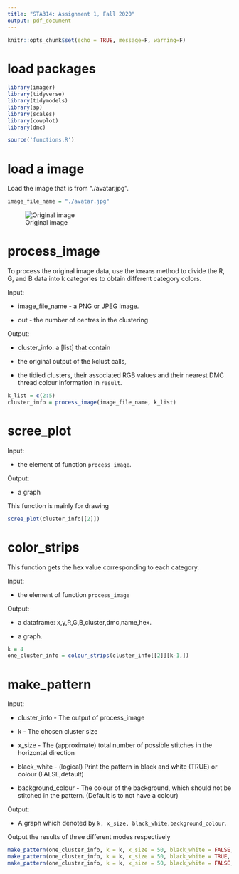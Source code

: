 ```yaml
---
title: "STA314: Assignment 1, Fall 2020"
output: pdf_document
---
```


```r
knitr::opts_chunk$set(echo = TRUE, message=F, warning=F)
```

# load packages
```r

library(imager)
library(tidyverse)
library(tidymodels)
library(sp)
library(scales)
library(cowplot)
library(dmc)
```

```r
source('functions.R') 
```

# load a image

Load the image that is from "./avatar.jpg".


```r
image_file_name = "./avatar.jpg"
```

![Original image](avatar.jpg)

\newpage

# process_image

To process the original image data, use the `kmeans` method to divide the R, G, and B data into k categories to obtain different category colors. 


Input:

- image_file_name - a PNG or JPEG image.
 
- out - the number of centres in the clustering

Output:

- cluster_info: a [list] that contain
 
 * the original output of the kclust calls,
 
 * the tidied clusters, their associated RGB values and their nearest DMC thread colour information in `result`.

```r
k_list = c(2:5)
cluster_info = process_image(image_file_name, k_list)
```


# scree_plot

Input:
  
- the element of function `process_image`.

Output:
  
- a graph

This function is mainly for drawing
```r
scree_plot(cluster_info[[2]])
```

# color_strips

This function gets the hex value corresponding to each category.

Input:

- the element of function `process_image`

Output:

- a dataframe: x,y,R,G,B,cluster,dmc,name,hex.

- a graph.

```r
k = 4
one_cluster_info = colour_strips(cluster_info[[2]][k-1,])
```


# make_pattern

Input:

- cluster_info - The output of process_image

- k - The chosen cluster size

- x_size - The (approximate) total number of possible stitches in the horizontal direction

- black_white - (logical) Print the pattern in black and white (TRUE) or colour (FALSE,default)

- background_colour - The colour of the background, which should not be stitched in the pattern. (Default is to not have a colour)

Output:

- A graph which denoted by `k, x_size, black_white,background_colour`.


Output the results of three different modes respectively

```r
make_pattern(one_cluster_info, k = k, x_size = 50, black_white = FALSE, background_colour = NULL)
make_pattern(one_cluster_info, k = k, x_size = 50, black_white = TRUE, background_colour = NULL)
make_pattern(one_cluster_info, k = k, x_size = 50, black_white = FALSE, background_colour = "#000000")
```
















